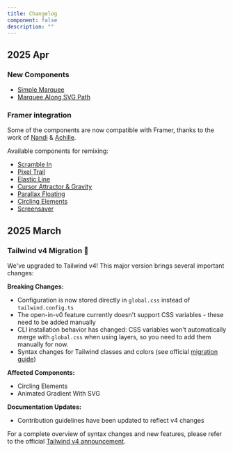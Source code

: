 ```yaml
---
title: Changelog
component: false
description: ""
---
```


## 2025 Apr

### New Components

- [Simple Marquee](https://fancycomponents.dev/docs/components/blocks/simple-marquee)
- [Marquee Along SVG Path](https://fancycomponents.dev/docs/components/blocks/marquee-along-svg-path)

### Framer integration

Some of the components are now compatible with Framer, thanks to the work of [Nandi](https://x.com/learnframer) & [Achille](https://x.com/achilleernlt).

Available components for remixing:

- [Scramble In](https://fancycomponents.dev/docs/components/text/scramble-in)
- [Pixel Trail](https://fancycomponents.dev/docs/components/background/pixel-trail)
- [Elastic Line](https://fancycomponents.dev/docs/components/physics/elastic-line)
- [Cursor Attractor & Gravity](https://fancycomponents.dev/docs/components/physics/cursor-attractor-gravity)
- [Parallax Floating](https://fancycomponents.dev/docs/components/image/parallax-floating)
- [Circling Elements](https://fancycomponents.dev/docs/components/blocks/circling-elements)
- [Screensaver](https://fancycomponents.dev/docs/components/blocks/screensaver)

## 2025 March

### Tailwind v4 Migration 🎉
We've upgraded to Tailwind v4! This major version brings several important changes:

**Breaking Changes:**
- Configuration is now stored directly in `global.css` instead of `tailwind.config.ts`
- The open-in-v0 feature currently doesn't support CSS variables - these need to be added manually
- CLI installation behavior has changed: CSS variables won't automatically merge with `global.css` when using layers, so you need to add them manually for now. 
- Syntax changes for Tailwind classes and colors (see official [migration guide](https://tailwindcss.com/docs/upgrade-guide))

**Affected Components:**
- Circling Elements
- Animated Gradient With SVG

**Documentation Updates:**
- Contribution guidelines have been updated to reflect v4 changes

For a complete overview of syntax changes and new features, please refer to the official [Tailwind v4 announcement](https://tailwindcss.com/blog/tailwindcss-v4#css-first-configuration).
